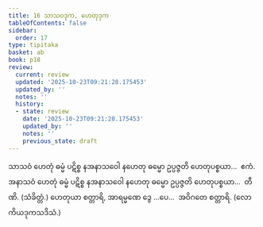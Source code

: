 ```yaml
---
title: 16 သာသဝဒုက, ဟေတုဒုက
tableOfContents: false
sidebar:
  order: 17
type: tipitaka
basket: ab
book: p18
review:
  current: review
  updated: '2025-10-23T09:21:28.175453'
  updated_by: ''
  notes: ''
  history:
  - state: review
    date: '2025-10-23T09:21:28.175453'
    updated_by: ''
    notes: ''
    previous_state: draft
---
```



<ReviewStatus review={frontmatter.review} showDetails={true} />

<HypothesisAnnotation frontmatter={frontmatter} />

<DynamicBreadcrumb />

<Division number="54" book="p18" e="ch" v="40" p="318">

<Paragraph number="127" book="p18">
သာသဝံ ဟေတုံ ဓမ္မံ ပဋိစ္စ နအနာသဝေါ နဟေတု ဓမ္မော ဥပ္ပဇ္ဇတိ ဟေတုပစ္စယာ…  ဧကံ.
</Paragraph>

<Paragraph number="128" book="p18">
အနာသဝံ ဟေတုံ ဓမ္မံ ပဋိစ္စ နအနာသဝေါ နဟေတု ဓမ္မော ဥပ္ပဇ္ဇတိ ဟေတုပစ္စယာ…  တီဏိ. (သံခိတ္တံ.)
</Paragraph>

<Paragraph number="129" book="p18">
ဟေတုယာ စတ္တာရိ, အာရမ္မဏေ ဒွေ …ပေ…  အဝိဂတေ စတ္တာရိ. (လောကိယဒုကသဒိသံ.)
</Paragraph>
</Division>